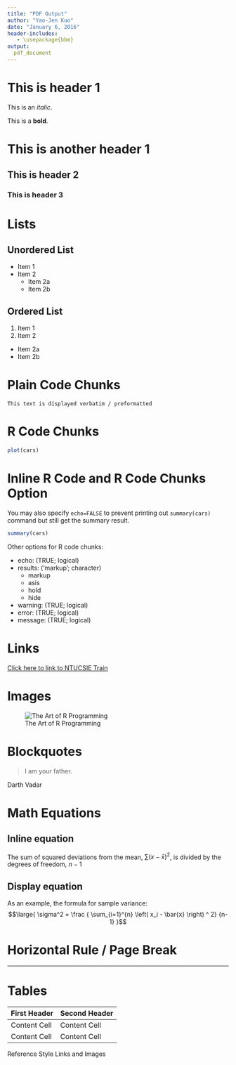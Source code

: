 ```yaml
---
title: "PDF Output"
author: "Yao-Jen Kuo"
date: "January 6, 2016"
header-includes:
   - \usepackage{bbm}
output: 
  pdf_document
---
```


# This is header 1

This is an *italic*.

This is a **bold**.

# This is another header 1

## This is header 2

### This is header 3

# Lists

## Unordered List

* Item 1
* Item 2
  * Item 2a
  * Item 2b

## Ordered List

1. Item 1
2. Item 2
  * Item 2a
  * Item 2b

# Plain Code Chunks
```
This text is displayed verbatim / preformatted
```

# R Code Chunks

```r
plot(cars)
```

# Inline R Code and R Code Chunks Option

You may also specify `echo=FALSE` to prevent printing out `summary(cars)` command but still get the summary result.

```r
summary(cars)
```

Other options for R code chunks:

* echo: (TRUE; logical)
* results: ('markup'; character)
  * markup
  * asis
  * hold
  * hide
* warning: (TRUE; logical)
* error: (TRUE; logical)
* message: (TRUE; logical)

# Links

[Click here to link to NTUCSIE Train](https://www.csie.ntu.edu.tw/train/)

# Images

![The Art of R Programming](C:/NTUTrainRL2/image/rRuperman.jpg)

# Blockquotes

> I am your father.

Darth Vadar

# Math Equations

## Inline equation

The sum of squared deviations from the mean, $\sum \left( x - \bar{x} \right)^2$, is divided by the degrees of freedom, $n-1$

## Display equation

As an example, the formula for sample variance:$$\large{ \sigma^2 = \frac { \sum_{i=1}^{n} \left( x_i - \bar{x} \right) ^ 2} {n-1} }$$

# Horizontal Rule / Page Break

---

# Tables

First Header  | Second Header
------------- | -------------
Content Cell  | Content Cell
Content Cell  | Content Cell
Reference Style Links and Images